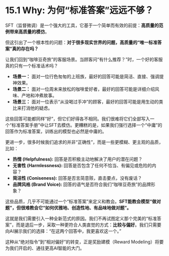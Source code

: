 # 15.1 Why: 为何“标准答案”远远不够？

SFT（监督微调）是一个强大的工具，它基于一个简单而有效的前提：**高质量的范例带来高质量的模仿**。

但这引出了一个根本性的问题：**对于很多现实世界的问题，高质量的“唯一标准答案”真的存在吗？**

让我们回到“咖啡豆奇旅”的客服场景。当顾客问“有什么推荐？”时，一个好的客服真的只有一个标准话术吗？

*   **场景一：** 面对一位行色匆匆的上班族，最好的回答可能是简洁、直接、强调提神效果。
*   **场景二：** 面对一位周末来放松的咖啡爱好者，最好的回答可能是详细介绍风味、产地和冲煮故事。
*   **场景三：** 面对一位表示“从没喝过手冲”的顾客，最好的回答可能是用生动的类比来打消他的疑虑。

这些回答可能都同样“好”，但它们好得各不相同。我们很难将它们全部写入一个“标准答案手册”中让SFT去模仿。更糟糕的是，如果我们强行选择一个“中庸”的回答作为标准答案，训练出的模型也必然是中庸的。

更进一步，很多时候我们追求的并非“正确性”，而是一些更模糊、更主观的品质，比如：

*   **热情 (Helpfulness):** 回答是否积极主动地解决了用户的潜在问题？
*   **无害性 (Harmlessness):** 回答是否包含了任何不恰当、有偏见或危险的内容？
*   **简洁性 (Coniseness):** 回答是否言简意赅，直击要点，没有废话？
*   **品牌风格 (Brand Voice):** 回答的语气是否符合我们“咖啡豆奇旅”的品牌形象？

这些品质，几乎不可能通过一个“标准答案”来定义和教会。**SFT能教会模型“做对题”，但很难教会它“如何优雅地、创造性地、有品味地做对题”。**

这就是我们需要引入一种全新范式的原因。我们不再试图定义那个完美的“标准答案”，而是退后一步，采取一种更符合人类直觉的方式：**比较与偏好**。我们只需要向AI展示我们的选择：“在这两个回答中，我更喜欢这一个。”

这种从“绝对指令”到“相对偏好”的转变，正是奖励建模（Reward Modeling）将要为我们开启的、通往更高AI智能的大门。 